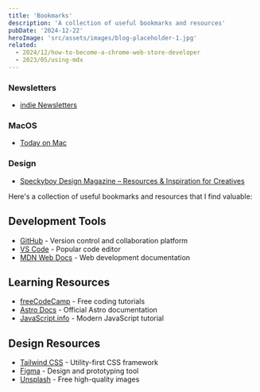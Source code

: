```yaml
---
title: 'Bookmarks'
description: 'A collection of useful bookmarks and resources'
pubDate: '2024-12-22'
heroImage: 'src/assets/images/blog-placeholder-1.jpg'
related:
  - 2024/12/how-to-become-a-chrome-web-store-developer
  - 2023/05/using-mdx
---
```



### Newsletters

- [indie Newsletters](https://indienewsletters.com/)

### MacOS

- [Today on Mac](https://todayonmac.com/)


### Design

- [Speckyboy Design Magazine – Resources & Inspiration for Creatives](https://speckyboy.com/)


Here's a collection of useful bookmarks and resources that I find valuable:

## Development Tools
- [GitHub](https://github.com) - Version control and collaboration platform
- [VS Code](https://code.visualstudio.com) - Popular code editor
- [MDN Web Docs](https://developer.mozilla.org) - Web development documentation

## Learning Resources
- [freeCodeCamp](https://www.freecodecamp.org) - Free coding tutorials
- [Astro Docs](https://docs.astro.build) - Official Astro documentation
- [JavaScript.info](https://javascript.info) - Modern JavaScript tutorial

## Design Resources
- [Tailwind CSS](https://tailwindcss.com) - Utility-first CSS framework
- [Figma](https://www.figma.com) - Design and prototyping tool
- [Unsplash](https://unsplash.com) - Free high-quality images